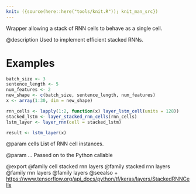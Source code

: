 ```yaml
---
knit: ({source(here::here("tools/knit.R")); knit_man_src})
---
```

Wrapper allowing a stack of RNN cells to behave as a single cell.

@description
Used to implement efficient stacked RNNs.

# Examples
```r
batch_size <- 3
sentence_length <- 5
num_features <- 2
new_shape <- c(batch_size, sentence_length, num_features)
x <- array(1:30, dim = new_shape)

rnn_cells <- lapply(1:2, function(x) layer_lstm_cell(units = 128))
stacked_lstm <- layer_stacked_rnn_cells(rnn_cells)
lstm_layer <- layer_rnn(cell = stacked_lstm)

result <- lstm_layer(x)
```

@param cells
List of RNN cell instances.

@param ...
Passed on to the Python callable

@export
@family cell stacked rnn layers
@family stacked rnn layers
@family rnn layers
@family layers
@seealso
+ <https://www.tensorflow.org/api_docs/python/tf/keras/layers/StackedRNNCells>

